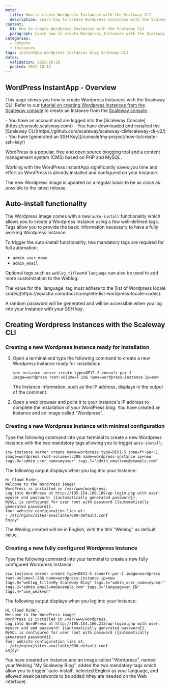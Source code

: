 ```yaml
---
meta:
  title: How to create Wordpress Instances with the Scaleway CLI 
  description: Learn how to create Wordpress Instances with the Scaleway CLI 
content:
  h1: How to create Wordpress Instances with the Scaleway CLI 
  paragraph: Learn how to create Wordpress Instances with the Scaleway CLI 
categories:
  - compute
  - instances
tags: InstantApp Wordpress Instances blog Scaleway-CLI 
dates:
  validation: 2022-10-20
  posted: 2021-10-11
---
```


## WordPress InstantApp - Overview

This page shows you how to create Wordpress Instances with the Scaleway CLI. Refer to our [tutorial on creating Wordpress Instances from the Scaleway console](/tutorials/wordpress-instantapp/) to create an Instance from the [Scaleway console](https://console.scaleway.com/). 

<Message type="requirement">
  - You have an account and are logged into the [Scaleway Console](https://console.scaleway.com/)
  - You have downloaded and installed the [Scaleway CLI](https://github.com/scaleway/scaleway-cli#scaleway-cli-v2/)
  - You have [generated an SSH Key](/console/my-project/how-to/create-ssh-key/)
</Message>


WordPress is a popular, free and open source blogging tool and a content management system (CMS) based on PHP and MySQL.

Working with the WordPress InstantApp significantly saves you time and effort as WordPress is already installed and configured on your Instance. 

The new Wordpress image is updated on a regular basis to be as close as possible to the latest release. 

## Auto-install functionality

The Wordpress image comes with a new `auto-install` functionality which allows you to create a Wordpress Instance using a few well-defined tags. 
Tags allow you to provide the basic information necessary to have a fully working Wordpress Instance. 

To trigger the auto-install functionality, two mandatory tags are required for full automation: 

- `admin_user_name`
- `admin_email`


Optional tags such as `weblog_title`and `language` can also be used to add more customization to the Weblog. 

<Message type="note">
  The value for the `language` tag must adhere to the [list of Wordpress locale codes](https://wpastra.com/docs/complete-list-wordpress-locale-codes).
</Message>

A random password will be generated and will be accessible when you log into your Instance with your SSH key.

## Creating Wordpress Instances with the Scaleway CLI 


### Creating a new Wordpress Instance ready for installation


1. Open a terminal and type the following command to create a new Wordpress Instance ready for installation: 
    ```
    scw instance server create type=DEV1-S zone=fr-par-1 image=wordpress root-volume=l:20G name=wordpress-instance ip=new 
    ```

    The Instance information, such as the IP address, displays in the output of the comment. 

2. Open a web browser and point it to your Instance's IP address to complete the installation of your WordPress blog.
    <Message type="note">
      You have created an Instance and an image called "Wordpress". 
    </Message>

### Creating a new Wordpress Instance with minimal configuration


Type the following command into your terminal to create a new Wordpress Instance with the two mandatory tags allowing you to trigger `auto-install`: 
```
scw instance server create name=wordpress type=DEV1-S zone=fr-par-1 image=wordpress root-volume=l:20G name=wordpress-instance ip=new tags.0="admin_user_name=myuser" tags.1="admin_email=me@example.com"
```
The following output displays when you log into your Instance: 
```
Hi Cloud Rider,
Welcome to the WordPress image!
WordPress is installed in /var/www/wordpress.
Log into WordPress at http://195.154.160.109/wp-login.php with user: myuser and password: {{automatically generated password}}.
MySQL is configured for user root with password {{automatically generated password}}.
Your website configuration lies at:
- /etc/nginx/sites-available/000-default.conf
Enjoy!
```

<Message type="note">
  The Weblog created will be in English, with the title "Weblog" as default value.
</Message>


### Creating a new fully configured Wordpress Instance 

Type the following command into your terminal to create a new fully configured Wordpress Instance: 
```
scw instance server create type=DEV1-S zone=fr-par-1 image=wordpress root-volume=l:20G name=wordpress-instance ip=new tags.0="weblog_title=My Scaleway Blog" tags.1="admin_user_name=myuser" tags.2="admin_email=me@example.com" tags.3="language=en_EN" tags.4="use_weak=on"
```

The following output displays when you log into your Instance:
```
Hi Cloud Rider,
Welcome to the WordPress image!
WordPress is installed in /var/www/wordpress.
Log into WordPress at http://195.154.160.213/wp-login.php with user: myuser and and password: {{automatically generated password}}.
MySQL is configured for user root with password {{automatically generated password}}.
Your website configuration lies at:
- /etc/nginx/sites-available/000-default.conf
Enjoy!
```

<Message type="note">
  You have created an Instance and an image called "Wordpress", named your Weblog "My Scaleway Blog", added the two mandatory tags which allow you to trigger `auto-install`, selected English as your language, and allowed weak passwords to be added (they are needed on the Web interface).
</Message>
